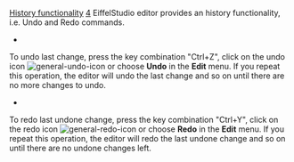 [[Property:title|History functionality]]
[[Property:weight|4]]
EiffelStudio editor provides an history functionality, i.e. Undo and Redo commands.
*  
To undo last change, press the key combination "Ctrl+Z", click on the undo icon  [[Image:general-undo-icon]] or choose '''Undo''' in the '''Edit''' menu. If you repeat this operation, the editor will undo the last change and so on until there are no more changes to undo. 

*  
To redo last undone change, press the key combination "Ctrl+Y", click on the redo icon  [[Image:general-redo-icon]] or choose '''Redo''' in the '''Edit''' menu. If you repeat this operation, the editor will redo the last undone change and so on until there are no undone changes left. 





